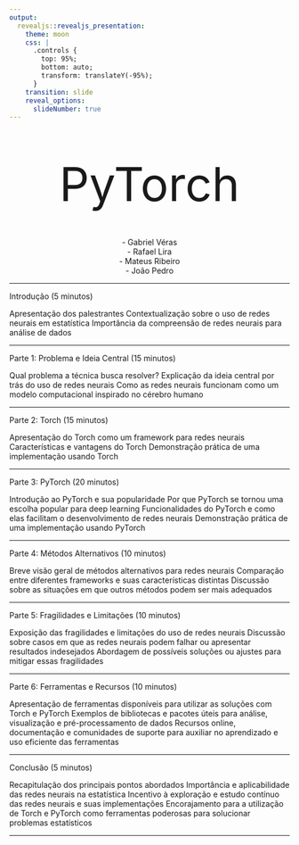---
output:  
  revealjs::revealjs_presentation:
    theme: moon
    css: |
      .controls {
        top: 95%;
        bottom: auto;
        transform: translateY(-95%);
      }
    transition: slide
    reveal_options:
      slideNumber: true
---

<style>
  .center {
    text-align: center;
  }
</style>

<br><br>

<div class="center">
  <span style="font-size: 6em">PyTorch</span>
    </div>
      
<br>

<div class="center">
<span style="font-size: 1em">
- Gabriel Véras <br>
- Rafael Lira <br>
- Mateus Ribeiro <br>
- João Pedro <br>
</span>
</div>

---

Introdução (5 minutos) 

Apresentação dos palestrantes
Contextualização sobre o uso de redes neurais em estatística
Importância da compreensão de redes neurais para análise de dados

---

Parte 1: Problema e Ideia Central (15 minutos)

Qual problema a técnica busca resolver?
Explicação da ideia central por trás do uso de redes neurais
Como as redes neurais funcionam como um modelo computacional inspirado no cérebro humano

---

Parte 2: Torch (15 minutos)

Apresentação do Torch como um framework para redes neurais
Características e vantagens do Torch
Demonstração prática de uma implementação usando Torch

---

Parte 3: PyTorch (20 minutos)

Introdução ao PyTorch e sua popularidade
Por que PyTorch se tornou uma escolha popular para deep learning
Funcionalidades do PyTorch e como elas facilitam o desenvolvimento de redes neurais
Demonstração prática de uma implementação usando PyTorch

---

Parte 4: Métodos Alternativos (10 minutos)

Breve visão geral de métodos alternativos para redes neurais
Comparação entre diferentes frameworks e suas características distintas
Discussão sobre as situações em que outros métodos podem ser mais adequados

---

Parte 5: Fragilidades e Limitações (10 minutos)

Exposição das fragilidades e limitações do uso de redes neurais
Discussão sobre casos em que as redes neurais podem falhar ou apresentar resultados indesejados
Abordagem de possíveis soluções ou ajustes para mitigar essas fragilidades

---

Parte 6: Ferramentas e Recursos (10 minutos)

Apresentação de ferramentas disponíveis para utilizar as soluções com Torch e PyTorch
Exemplos de bibliotecas e pacotes úteis para análise, visualização e pré-processamento de dados
Recursos online, documentação e comunidades de suporte para auxiliar no aprendizado e uso eficiente das ferramentas

---

Conclusão (5 minutos)

Recapitulação dos principais pontos abordados
Importância e aplicabilidade das redes neurais na estatística
Incentivo à exploração e estudo contínuo das redes neurais e suas implementações
Encorajamento para a utilização de Torch e PyTorch como ferramentas poderosas para solucionar problemas estatísticos

---